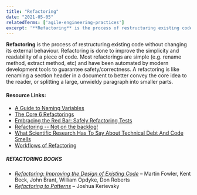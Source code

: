 ```yaml
---
title: "Refactoring"
date: "2021-05-05"
relatedTerms: ['agile-engineering-practices']
excerpt: '**Refactoring** is the process of restructuring existing code without changing its'
---
```


**Refactoring** is the process of restructuring existing code without changing its external behaviour. Refactoring is done to improve the simplicity and readability of a piece of code. Most refactorings are simple (e.g. rename method, extract method, etc) and have been automated by modern development tools to guarantee safety/correctness. A refactoring is like renaming a section header in a document to better convey the core idea to the reader, or splitting a large, unwieldy paragraph into smaller parts.

#### Resource Links:

- [A Guide to Naming Variables](https://a-nickels-worth.blogspot.com/2016/04/a-guide-to-naming-variables.html)
- [The Core 6 Refactorings](https://arlobelshee.com/the-core-6-refactorings/)
- [Embracing the Red Bar: Safely Refactoring Tests](https://corgibytes.com/blog/2016/09/20/refactoring-against-the-red-bar/)
- [Refactoring -- Not on the backlog!](https://ronjeffries.com/xprog/articles/refactoring-not-on-the-backlog/)
- [What Scientific Research Has To Say About Technical Debt And Code Smells](https://medium.com/the-liberators/on-technical-debt-and-code-smells-ae8de66f0f8b)
- [Workflows of Refactoring](https://martinfowler.com/articles/workflowsOfRefactoring/)

##### REFACTORING BOOKS

- _[Refactoring: Improving the Design of Existing Code](https://www.amazon.com/Refactoring-Improving-Existing-Addison-Wesley-Signature/dp/0134757599/&tag=notesfromatoo-20)_ – Martin Fowler, Kent Beck, John Brant, William Opdyke, Don Roberts
- [_Refactoring to Patterns_](https://www.amazon.com/Refactoring-Patterns-Joshua-Kerievsky/dp/0321213351/&tag=notesfromatoo-20) – Joshua Kerievsky

